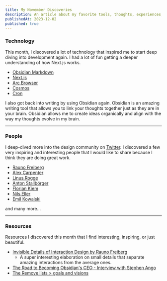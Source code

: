```yaml
---
title: My November Discoveries
description: An article about my favorite tools, thoughts, experiences, and people.
publishedAt: 2023-12-02
published: true
---
```


### Technology
This month, I discovered a lot of technology that inspired me to start deep diving into development again. I had a lot of fun getting a deeper understanding of how Next.js works.  
- [Obsidian Markdown](https://obsidian.md/)
- [Next.js](https://nextjs.org)
- [Arc Browser](https://arc.net/)
- [Cosmos](https://www.cosmos.so/)
- [Cron](https://cron.com/)

I also got back into writing by using Obsidian again. Obsidian is an amazing writing tool that allows you to link your thoughts together just as they are in your brain. Obsidian allows me to create ideas organically and align with the way my thoughts evolve in my brain.

--- 

### People
I deep-dived more into the design community on [Twitter](https://twitter.com/). I discovered a few very inspiring and interesting people that I would like to share because I think they are doing great work. 
- [Rauno Freiberg](https://rauno.me/)
- [Alex Carpenter](https://alexcarpenter.me/) 
- [Linus Rogge](https://linusrogge.com/)
- [Anton Stallbörger](https://antonstallboerger.com/)
- [Florian Kiem](https://floriankiem.com/)
- [Nils Eller](https://www.nilseller.com/)
- [Emil Kowalski](https://emilkowal.ski/)

and many more...

---

### Resources
Resources I discovered this month that I find interesting, inspiring, or just beautiful. 
- [Invisible Details of Interaction Design by Rauno Freiberg](https://rauno.me/craft/interaction-design)
    - A super interesting elaboration on small details that separate amazing interactions from the average ones.
- [The Road to Becoming Obsidian's CEO - Interview with Stephen Ango](https://www.youtube.com/watch?v=z58FsjT-UO8)
- [The Remove lists > goals and visions](https://www.0xshapeshifter.dev/journal/removelist)
